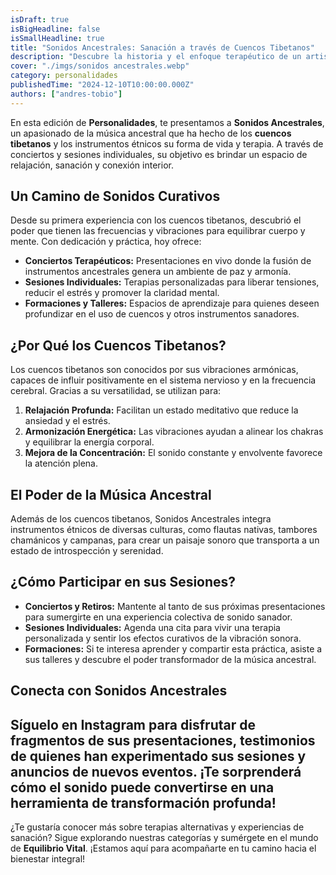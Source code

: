 ```yaml
---
isDraft: true
isBigHeadline: false
isSmallHeadline: true
title: "Sonidos Ancestrales: Sanación a través de Cuencos Tibetanos"
description: "Descubre la historia y el enfoque terapéutico de un artista que transforma vidas con música ancestral."
cover: "./imgs/sonidos ancestrales.webp"
category: personalidades
publishedTime: "2024-12-10T10:00:00.000Z"
authors: ["andres-tobio"]
---
```


En esta edición de **Personalidades**, te presentamos a **Sonidos Ancestrales**, un apasionado de la música ancestral que ha hecho de los **cuencos tibetanos** y los instrumentos étnicos su forma de vida y terapia. A través de conciertos y sesiones individuales, su objetivo es brindar un espacio de relajación, sanación y conexión interior.

## Un Camino de Sonidos Curativos

Desde su primera experiencia con los cuencos tibetanos, descubrió el poder que tienen las frecuencias y vibraciones para equilibrar cuerpo y mente. Con dedicación y práctica, hoy ofrece:

- **Conciertos Terapéuticos:** Presentaciones en vivo donde la fusión de instrumentos ancestrales genera un ambiente de paz y armonía.
- **Sesiones Individuales:** Terapias personalizadas para liberar tensiones, reducir el estrés y promover la claridad mental.
- **Formaciones y Talleres:** Espacios de aprendizaje para quienes deseen profundizar en el uso de cuencos y otros instrumentos sanadores.

## ¿Por Qué los Cuencos Tibetanos?

Los cuencos tibetanos son conocidos por sus vibraciones armónicas, capaces de influir positivamente en el sistema nervioso y en la frecuencia cerebral. Gracias a su versatilidad, se utilizan para:

1. **Relajación Profunda:** Facilitan un estado meditativo que reduce la ansiedad y el estrés.
2. **Armonización Energética:** Las vibraciones ayudan a alinear los chakras y equilibrar la energía corporal.
3. **Mejora de la Concentración:** El sonido constante y envolvente favorece la atención plena.

## El Poder de la Música Ancestral

Además de los cuencos tibetanos, Sonidos Ancestrales integra instrumentos étnicos de diversas culturas, como flautas nativas, tambores chamánicos y campanas, para crear un paisaje sonoro que transporta a un estado de introspección y serenidad.

## ¿Cómo Participar en sus Sesiones?

- **Conciertos y Retiros:** Mantente al tanto de sus próximas presentaciones para sumergirte en una experiencia colectiva de sonido sanador.
- **Sesiones Individuales:** Agenda una cita para vivir una terapia personalizada y sentir los efectos curativos de la vibración sonora.
- **Formaciones:** Si te interesa aprender y compartir esta práctica, asiste a sus talleres y descubre el poder transformador de la música ancestral.

## Conecta con Sonidos Ancestrales

## Síguelo en Instagram para disfrutar de fragmentos de sus presentaciones, testimonios de quienes han experimentado sus sesiones y anuncios de nuevos eventos. ¡Te sorprenderá cómo el sonido puede convertirse en una herramienta de transformación profunda!

¿Te gustaría conocer más sobre terapias alternativas y experiencias de sanación? Sigue explorando nuestras categorías y sumérgete en el mundo de **Equilibrio Vital**. ¡Estamos aquí para acompañarte en tu camino hacia el bienestar integral!
